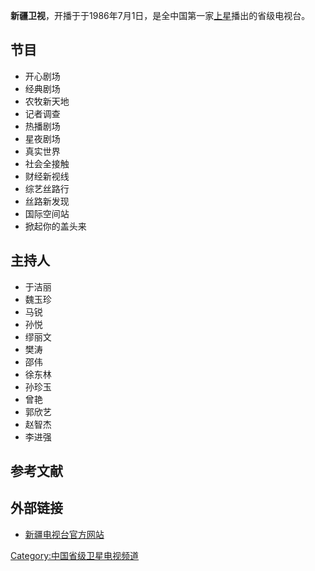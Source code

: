 {{unreferenced|time=2015-04-15T14:26:54+00:00}}
{{更新|time=2021-03-06T04:51:57+00:00}}
{{频道资讯
| 頻道名稱     = 新疆卫视
| 頻道圖片檔案 = 新疆卫视.png
| 頻道圖片尺寸 = 150px
| 頻道圖片名稱 = 新疆卫视的标志
| 開播日期       =
| 所屬國家或地區 = {{PRC}}
| 總部所在       = {{PRC}}[[新疆维吾尔自治区|新疆维吾尔自治区]]
| 播放地區       = {{PRC}}
| 成立日期       = 1986年7月1日
| 創立者         = 
| 頻道口號       = 
| 視頻格式        = [[標準畫質電視|SDTV]] ([[576i|576i]] [[縱橫比_(圖像)|16:9]])<br/>[[高清晰度电视|HDTV]] ([[1080i|1080i]] [[縱橫比_(圖像)|16:9]])
| 音頻格式          = [[單聲道|單聲道]]
| 擁有者           = [[新疆广播电视台|新疆广播电视台]]
| 頻道官方網站   = http://www.xjtvs.com/
| 備註           = 汉语卫视官方网站
| 無線電視供應商01 = 
| 無線電視頻道數01 = 
| 數位電視供應商01 = 
| 數位電視頻道數01 = 
| 衛星電視供應商01 = '''[[中星6B|中星6B]]'''（115.5E）
| 衛星電視頻道數01 =  C波段，下行频率3.861GHz，極化：垂直，符號率4800KB
| 有線電視供應商01 = 
| 有線電視頻道數01 = 
| 數位有線電視供應商01 = 
| 數位有線電視頻道數01 = 
| 寬頻電視供應商01 = 
| 寬頻電視頻道數01 = 
| 衛星廣播供應商01 = 
| 衛星廣播頻道數01 = 
| 線上收看網站01 = 虎鱼网
| 線上收看網址01 = [http://tv.cntv.cn/live/xinjiang 新疆卫视]
| 線上收看網站02 = 虎鱼网
| 線上收看網址02 = [http://www.xjtvs.com.cn/live/xjtv2.shtml 维语卫视]
| 線上收看網站03 = 虎鱼网
| 線上收看網址03 = [http://www.xjtvs.com.cn/live/xjtv3.shtml 哈语卫视]
|}}

'''新疆卫视'''，开播于于1986年7月1日，是全中国第一家[[卫星电视|上星]]播出的省级电视台。

== 节目 ==
* 开心剧场
* 经典剧场
* 农牧新天地
* 记者调查
* 热播剧场
* 星夜剧场
* 真实世界
* 社会全接触
* 财经新视线
* 综艺丝路行
* 丝路新发现
* 国际空间站
* 掀起你的盖头来

== 主持人 ==
* 于洁丽
* 魏玉珍
* 马锐
* 孙悦
* 缪丽文
* 樊涛
* 邵伟
* 徐东林
* 孙珍玉
* 曾艳
* 郭欣艺
* 赵智杰
* 李进强

== 参考文献 ==
{{reflist}}

==外部链接==
*[http://www.xjtvs.com 新疆电视台官方网站] {{Wayback|url=http://www.xjtvs.com/ |date=20190502195630 }}

{{中国大陆电视台}}
{{中国大陆电视小作品}}
[[Category:中国省级卫星电视频道|Category:中国省级卫星电视频道]]